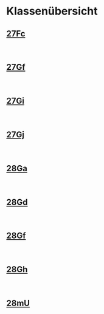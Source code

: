 
# Klassenübersicht
## [27Fc](/klassen/27Fc)
<Semesterplan termine={termine27Fc} />
<br />

## [27Gf](/klassen/27Gf)
<Semesterplan termine={termine27Gf} />
<br />

## [27Gi](/klassen/27Gi)
<Semesterplan termine={termine27Gi} />
<br />

## [27Gj](/klassen/27Gj)
<Semesterplan termine={termine27Gj} />
<br />

## [28Ga](/klassen/28Ga)
<Semesterplan einzellektion={einzellektion28Ga} praktikum={praktikum28Ga} />
<br />

## [28Gd](/klassen/28Gd)
<Semesterplan einzellektion={einzellektion28Gd} praktikum={praktikum28Gd} />
<br />

## [28Gf](/klassen/28Gf)
<Semesterplan einzellektion={einzellektion28Gf} praktikum={praktikum28Gf} />
<br />

## [28Gh](/klassen/28Gh)
<Semesterplan einzellektion={einzellektion28Gh} praktikum={praktikum28Gh} />
<br />

## [28mU](/klassen/28mU)
<Semesterplan einzellektion={einzellektion28mU} praktikum={praktikum28mU} />